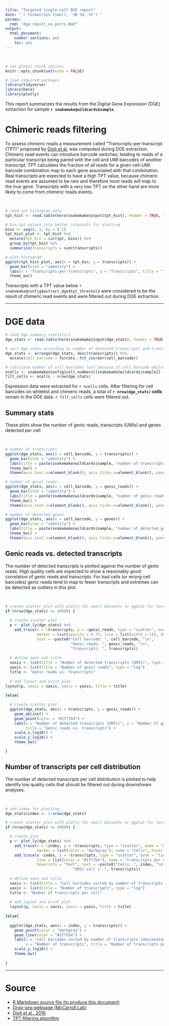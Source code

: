 ```yaml
---
title: "Targeted single-cell DGE report"
date: "`r format(Sys.time(), '%B %d, %Y')`"
params:
  rmd: "dge_report_no_perts.Rmd"
output:
  html_document:
    number_sections: yes
    toc: yes
---
```


<br>

```r
# set global chunk options
knitr::opts_chunk$set(echo = FALSE)

# load required packages
library(tidyverse)
library(here)
library(plotly)
```

This report summarizes the results from the Digital Gene Expression (DGE) extraction for sample
**`r snakemake@wildcards$sample`**.

# Chimeric reads filtering
To assess chimeric reads a measurement called "Transcripts-per-transcript (TPT)" proposed by
[Dixit et al.](https://www.biorxiv.org/content/early/2016/12/12/093237.full.pdf) was computed
during DGE extraction. Chimeric read events can introduce barcode switches, leading to reads of a
particular transcript being paired with the cell and UMI barcodes of another transcript. TPT
calculates the fraction of all reads for a given cell-UMI barcode combination map to each gene
associated with that combination. Real transcripts are expected to have a high TPT value, because
chimeric read events are assumed to be rare and therefore most reads will map to the true gene.
Transcripts with a very low TPT on the other hand are more likely to come from chimeric reads
events.

<br>

```r
# read tpt histogram data
tpt_hist <- read.table(here(snakemake@input$tpt_hist), header = TRUE, stringsAsFactors = FALSE)

# bin tpt values into better intervals for plotting
bins <- seq(0, 1, by = 0.1)
tpt_hist_plot <- tpt_hist %>%
  mutate(tpt_bin = cut(tpt, bins)) %>%
  group_by(tpt_bin) %>%
  summarize(transcripts = sum(transcripts))

# plot histogram
ggplot(tpt_hist_plot, aes(x = tpt_bin, y = transcripts)) +
  geom_bar(stat = "identity") +
  labs(x = "Transcripts-per-transcripts", y = "Transcripts", title = "TPT distribution") +
  theme_bw()
```

Transcripts with a TPT value below `r snakemake@config$extract_dge$tpt_threshold` were considered
to be the result of chimeric read events and were filtered out during DGE extraction.

***

# DGE data
```r
# read dge summary statistics
dge_stats <- read.table(here(snakemake@input$dge_stats), header = TRUE, stringsAsFactors = FALSE)

# sort dge_stats according to number of detected transcripts and transform cell barcode into factor
dge_stats <- arrange(dge_stats, desc(transcripts)) %>%
  mutate(cell_barcode = forcats::fct_inorder(cell_barcode))

# calculate number of cell barcodes lost because of cell barcode whitelist filtering (for text only)
ncells <- snakemake@config$cell_numbers[[snakemake@wildcards$sample]]
filt_cells <- ncells - nrow(dge_stats)
```
Expression data were extracted for `r ncells` cells. After filtering for cell barcodes on
whitelist and chimeric reads, a total of **`r nrow(dge_stats)` cells** remain in the DGE data.
`r filt_cells` cells were filtered out.

## Summary stats
These plots show the number of genic reads, transcripts (UMIs) and genes detected per cell.

<br>

```r
# number of transcripts
ggplot(dge_stats, aes(x = cell_barcode, y = transcripts)) +
  geom_bar(stat = "identity") + 
  labs(title = paste(snakemake@wildcards$sample, "number of transcripts")) +
  theme_bw() +
  theme(axis.text.x=element_blank(), axis.ticks.x=element_blank(), panel.grid = element_blank())

# number of genic reads
ggplot(dge_stats, aes(x = cell_barcode, y = genic_reads)) + 
  geom_bar(stat = "identity") + 
  labs(title = paste(snakemake@wildcards$sample, "number of genic reads")) +
  theme_bw() +
  theme(axis.text.x=element_blank(), axis.ticks.x=element_blank(), panel.grid = element_blank())

# number of detected genes
ggplot(dge_stats, aes(x = cell_barcode, y = genes)) + 
  geom_bar(stat = "identity") + 
  labs(title = paste(snakemake@wildcards$sample, "number of detected genes")) +
  theme_bw() +
  theme(axis.text.x=element_blank(), axis.ticks.x=element_blank(), panel.grid = element_blank())
```

## Genic reads vs. detected transcripts
The number of detected transcripts is plotted against the number of genic reads. High quality cells
are expected to show a reasonably good correlation of genic reads and transcripts. For bad cells (or
wrong cell barcodes) genic reads tend to map to fewer transcripts and extremes can be detected as
outliers in this plot.

<br>

```r
# create scatter plot with plotly for small datasets or ggplot for larget datasets (>20k cells)
if (nrow(dge_stats) <= 20000) {
  
  # create scatter plot
  p <- plot_ly(dge_stats) %>%
    add_trace(x = ~transcripts, y = ~genic_reads, type = "scatter", mode = "markers",
              marker = list(opacity = 0.75, line = list(width = 2)), hoverinfo = "text",
              text = ~paste0("Cell barcode: ", cell_barcode, "\n",
                             "Genic reads: ", genic_reads, "\n",
                             "Transcripts: ", transcripts))
  
  # define axes and title
  xaxis <- list(title = "Number of detected transcripts (UMIs)", type = "log")
  yaxis <- list(title = "Number of genic reads", type = "log")
  title <- "Genic reads vs. transcripts"
  
  # add layout and print plot
layout(p, xaxis = xaxis, yaxis = yaxis, title = title)
  
}else{

  # create scatter plot
  ggplot(dge_stats, aes(x = transcripts, y = genic_reads)) +
    geom_abline() +
    geom_point(color = "#1f77b4") +
    labs(x = "Number of detected transcripts (UMIs)", y = "Number of genic reads",
         title = "Genic reads vs. transcripts") +
    scale_x_log10() +
    scale_y_log10() +
    theme_bw()

}
```


## Number of transcripts per cell distribution
The number of detected transcripts per cell distribution is plotted to help identify low quality
cells that should be filtered out during downstream analyses.

<br>

```r
# add index for plotting
dge_stats$index <- 1:nrow(dge_stats)

# create scatter plot with plotly for small datasets or ggplot for larget datasets (>20k cells)
if (nrow(dge_stats) <= 20000) {

  # create plot
  p <- plot_ly(dge_stats) %>%
    add_trace(x = ~index, y = ~transcripts, type = "scatter", mode = "markers",
              marker = list(color = "darkgray"), name = "Cells", hoverinfo = "none") %>%
    add_trace(x ~index, y = ~transcripts, type = "scatter", mode = "lines",
              line = list(color = "#1f77b4"), name = "transcripts per cell",
              hoverinfo = "text", text = ~paste0("Cells: ", index, "\n",
                              "UMIs cell i: ", transcripts))
  
  # define axes and title
  xaxis <- list(title = "Cell barcodes sorted by number of transcripts [descending]")
  yaxis <- list(title = "Number of transcripts", type = "log")
  title <- "Number of transcripts per cell"
  
  # add layout and print plot
  layout(p, xaxis = xaxis, yaxis = yaxis, title = title)
  
}else{
  
  ggplot(dge_stats, aes(x = index, y = transcripts)) +
    geom_point(color = "darkgray") +
    geom_line(color = "#1f77b4") +
    labs(x = "Cell barcodes sorted by number of transcripts [descending]",
         y = "Number of transcripts", title = "Number of transcripts per cell") +
    scale_y_log10() +
    theme_bw()
  
}
```

***

# Source
* <a download="dge_report.Rmd" href="`r base64enc::dataURI(file = params$rmd, mime = 'text/rmd',
    encoding = 'base64')`">R Markdown source file (to produce this document)</a>
* [Drop-seq webpage (McCarroll Lab)](http://mccarrolllab.com/dropseq/)
* [Dixit et al., 2016](https://www.biorxiv.org/content/10.1101/093237v1)
* [TPT filtering algorithm](https://github.com/asncd/schimera)
